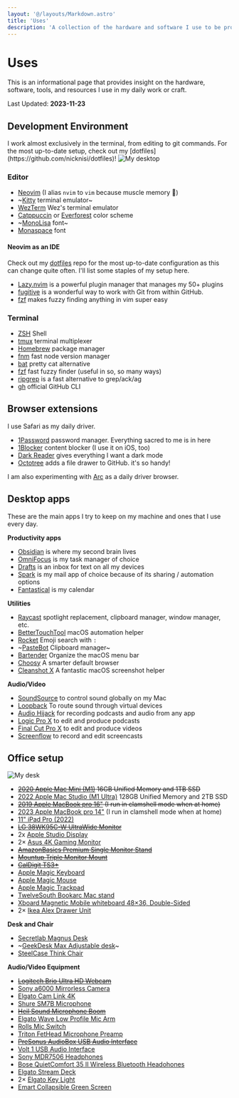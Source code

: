 ```yaml
---
layout: '@/layouts/Markdown.astro'
title: 'Uses'
description: 'A collection of the hardware and software I use to be productive.'
---
```



# Uses

This is an informational page that provides insight on the hardware, software, tools, and resources I use in my daily work or craft.

Last Updated: **2023-11-23**

## Development Environment

<Callout type="info">
	I work almost exclusively in the terminal, from editing to git commands. For the most up-to-date setup, check out my
	[dotfiles](https://github.com/nicknisi/dotfiles)!
</Callout>

<Image alt="My desktop" src={dotfilesImg} class="rounded-lg shadow-lg" width={1024} height={768} />

### Editor

- [Neovim](https://neovim.io) (I alias `nvim` to `vim` because muscle memory 🦾)
- ~[Kitty](https://sw.kovidgoyal.net/kitty/) terminal emulator~
- [WezTerm](https://wezfurlong.org/wezterm/index.html) Wez's terminal emulator
- [Catppuccin](https://github.com/catppuccin) or [Everforest](https://github.com/sainnhe/everforest) color scheme
- ~[MonoLisa](https://www.monolisa.dev/) font~
- [Monaspace](https://monaspace.githubnext.com) font

#### Neovim as an IDE

Check out my [dotfiles](https://github.com/nicknisi/dotfiles) repo for the most up-to-date configuration as this can change quite often. I'll list some staples of my setup here.

- [Lazy.nvim](https://github.com/folke/lazy.nvim) is a powerful plugin manager that manages my 50+ plugins
- [fugitive](https://github.com/tpope/vim-fugitive) is a wonderful way to work with Git from within GitHub.
- [fzf](https://github.com/junegunn/fzf.vim) makes fuzzy finding anything in vim super easy

### Terminal

- [ZSH](http://zsh.sourceforge.net) Shell
- [tmux](https://github.com/tmux/tmux) terminal multiplexer
- [Homebrew](https://brew.sh) package manager
- [fnm](https://github.com/Schniz/fnm) fast node version manager
- [bat](https://github.com/sharkdp/bat) pretty cat alternative
- [fzf](https://github.com/junegunn/fzf) fast fuzzy finder (useful in so, so many ways)
- [ripgrep](https://github.com/BurntSushi/ripgrep) is a fast alternative to grep/ack/ag
- [gh](https://github.com/cli/cli) official GitHub CLI

## Browser extensions

I use Safari as my daily driver.

- [1Password](https://1password.com) password manager. Everything sacred to me is in here
- [1Blocker](https://1blocker.com) content blocker (I use it on iOS, too)
- [Dark Reader](https://darkreader.org) gives everything I want a dark mode
- [Octotree](https://www.octotree.io) adds a file drawer to GitHub. it's so handy!

I am also experimenting with [Arc](https://arc.net/) as a daily driver browser.

## Desktop apps

These are the main apps I try to keep on my machine and ones that I use every day.

**Productivity apps**

- [Obsidian](https://obsidian.md) is where my second brain lives
- [OmniFocus](http://omnifocus.com) is my task manager of choice
- [Drafts](https://getdrafts.com) is an inbox for text on all my devices
- [Spark](https://sparkmailapp.com/) is my mail app of choice because of its sharing / automation options
- [Fantastical](https://flexibits.com/fantastical) is my calendar

**Utilities**

- [Raycast](https://www.raycast.com) spotlight replacement, clipboard manager, window manager, etc.
- [BetterTouchTool](https://folivora.ai) macOS automation helper
- [Rocket](https://matthewpalmer.net/rocket/) Emoji search with `:`
- ~[PasteBot](https://tapbots.com/pastebot/) Clipboard manager~
- [Bartender](https://www.macbartender.com/) Organize the macOS menu bar
- [Choosy](https://www.choosyosx.com) A smarter default browser
- [Cleanshot X](https://cleanshot.com) A fantastic macOS screenshot helper

**Audio/Video**

- [SoundSource](https://rogueamoeba.com/soundsource/) to control sound globally on my Mac
- [Loopback](https://rogueamoeba.com/loopback/) To route sound through virtual devices
- [Audio Hijack](https://rogueamoeba.com/audiohijack/) for recording podcasts and audio from any app
- [Logic Pro X](https://www.apple.com/logic-pro/) to edit and produce podcasts
- [Final Cut Pro X](https://www.apple.com/final-cut-pro/) to edit and produce videos
- [Screenflow](https://www.telestream.net/screenflow/overview.htm) to record and edit screencasts

## Office setup

<Image alt="My desk" src={deskImg} class="rounded-lg shadow-lg" width={1024} height={768} />

- ~~[2020 Apple Mac Mini (M1)](https://www.apple.com/mac-mini/) 16GB Unified Memory and 1TB SSD~~
- [2022 Apple Mac Studio (M1 Ultra)](https://www.apple.com/mac-studio/) 128GB Unified Memory and 2TB SSD
- ~~[2019 Apple MacBook pro 16"](https://www.apple.com/macbook-pro-16/) (I run in clamshell mode when at home)~~
- [2023 Apple MacBook pro 14"](https://www.apple.com/macbook-pro-16/) (I run in clamshell mode when at home)
- [11" iPad Pro (2022)](https://www.apple.com/shop/buy-ipad/ipad-pro)
- ~~[LG 38WK95C-W UltraWide Monitor](https://www.amazon.com/gp/product/B079L4WR4T/)~~
- 2x [Apple Studio Display](https://www.apple.com/studio-display/)
- 2× [Asus 4K Gaming Monitor](https://www.amazon.com/ASUS-VG289Q-Monitor-FreeSync-DisplayPort/dp/B0845NXCXF)
- ~~[AmazonBasics Premium Single Monitor Stand](https://www.amazon.com/gp/product/B00MIBN16O/)~~
- ~~[Mountup Triple Monitor Mount](https://www.amazon.com/dp/B08XZ6VZLG)~~
- ~~[CalDigit TS3+](https://www.amazon.com/CalDigit-TS3-Plus-Thunderbolt-Dock/dp/B07CZPV8DF/)~~
- [Apple Magic Keyboard](https://www.amazon.com/Apple-Keyboard-Wireless-Rechargable-English/dp/B016QO64FI/)
- [Apple Magic Mouse](https://www.amazon.com/Apple-Magic-Mouse-Wireless-Rechargable/dp/B016QO5YNG/)
- [Apple Magic Trackpad](https://www.amazon.com/Apple-Magic-Trackpad-Wireless-Rechargable/dp/B016QO5YWC/)
- [TwelveSouth Bookarc Mac stand](https://www.amazon.com/Twelve-South-Space-Saving-Vertical-notebooks/dp/B086RRJ82R/)
- [Xboard Magnetic Mobile whiteboard 48×36, Double-Sided](https://www.amazon.com/gp/product/B075FT75C3/)
- 2× [Ikea Alex Drawer Unit](https://www.ikea.com/us/en/p/alex-drawer-unit-white-00473546/)

**Desk and Chair**

- [Secretlab Magnus Desk](https://secretlab.eu/pages/magnus-metal-desk)
- ~[GeekDesk Max Adjustable desk](https://www.geekdesk.com/standing-desk-frame)~
- [SteelCase Think Chair](https://www.steelcase.com/products/office-chairs/think/)

**Audio/Video Equipment**

- ~~[Logitech Brio Ultra HD Webcam](https://www.amazon.com/gp/product/B01N5UOYC4/)~~
- [Sony a6000 Mirrorless Camera](https://www.amazon.com/Sony-Mirrorless-Digitial-3-0-Inch-16-50mm/dp/B00I8BICB2)
- [Elgato Cam Link 4K](https://www.amazon.com/Elgato-Cam-Link-Broadcast-Camcorder/dp/B07K3FN5MR)
- [Shure SM7B Microphone](https://www.amazon.com/Shure-SM7B-Cardioid-Dynamic-Microphone/dp/B0002E4Z8M)
- ~~[Heil Sound Microphone Boom](https://www.amazon.com/dp/B004PJ414I/)~~
- [Elgato Wave Low Profile Mic Arm](https://www.amazon.com/Elgato-Wave-Mic-Arm-Microphone/dp/B097376LKF)
- [Rolls Mic Switch](https://www.amazon.com/rolls-Mic-Switch-Off-MS111/dp/B001GMXFW6)
- [Triton FetHead Microphone Preamp](https://www.amazon.com/TRITON-AUDIO-FetHead-Microphone-Preamp/dp/B06XDPTDN5/)
- ~~[PreSonus AudioBox USB Audio
  Interface](https://www.amazon.com/PreSonus-AudioBox-USB-Recording-System/dp/B071W6YVDR)~~
- [Volt 1 USB Audio Interface](https://www.amazon.com/Universal-Audio-Volt-USB-Interface/dp/B09J1V6R6N)
- [Sony MDR7506 Headphones](https://www.amazon.com/dp/B000AJIF4E)
- [Bose QuietComfort 35 II Wireless Bluetooth Headohones](https://www.amazon.com/Bose-QuietComfort-Wireless-Headphones-Cancelling/dp/B0756CYWWD/)
- [Elgato Stream Deck](https://www.amazon.com/Elgato-Stream-Deck-Controller-customizable/dp/B06XKNZT1P/)
- 2× [Elgato Key Light](https://www.amazon.com/Elgato-Key-Light-Professional-App-Enabled/dp/B07L755X9G/)
- [Emart Collapsible Green Screen](https://www.amazon.com/gp/product/B07DWTGLPM/)
